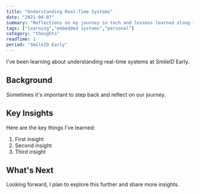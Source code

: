 ```yaml
---
title: "Understanding Real-Time Systems"
date: "2021-04-07"
summary: "Reflections on my journey in tech and lessons learned along the way."
tags: ["learning","embedded systems","personal"]
category: "thoughts"
readTime: 1
period: "SmileID Early"
---
```


I've been learning about understanding real-time systems at SmileID Early.

## Background

Sometimes it's important to step back and reflect on our journey.

## Key Insights

Here are the key things I've learned:

1. First insight
2. Second insight
3. Third insight

## What's Next

Looking forward, I plan to explore this further and share more insights.

